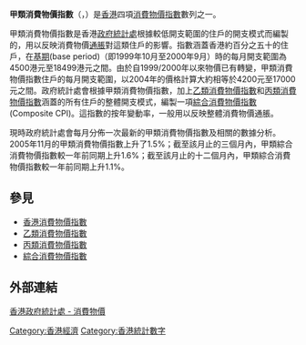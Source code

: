 '''甲類消費物價指數'''（{{lang|en|Consumer Price Index A}}，{{lang|en|CPI(A)}}）是[[香港|香港]]四項[[香港消費物價指數|消費物價指數]]數列之一。

甲類消費物價指數是香港[[政府統計處|政府統計處]]根據較低開支範圍的住戶的開支模式而編製的，用以反映消費物價[[通貨膨脹|通脹]]對這類住戶的影響。指數涵蓋香港約百分之五十的住戶，在[[基期|基期]](base period)（即1999年10月至2000年9月）時的每月開支範圍為4500港元至18499港元之間。由於自1999/2000年以來物價已有轉變，甲類消費物價指數住戶的每月開支範圍，以2004年的價格計算大約相等於4200元至17000元之間。政府統計處會根據甲類消費物價指數，加上[[乙類消費物價指數|乙類消費物價指數]]和[[丙類消費物價指數|丙類消費物價指數]]涵蓋的所有住戶的整體開支模式，編製一項[[綜合消費物價指數|綜合消費物價指數]](Composite CPI)。這指數的按年變動率，一般用以反映整體消費物價通脹。

現時政府統計處會每月分佈一次最新的甲類消費物價指數及相關的數據分析。2005年11月的甲類消費物價指數上升了1.5%；截至該月止的三個月內，甲類綜合消費物價指數較一年前同期上升1.6%；截至該月止的十二個月內，甲類綜合消費物價指數較一年前同期上升1.1%。

==參見==
*[[香港消費物價指數|香港消費物價指數]]
*[[乙類消費物價指數|乙類消費物價指數]]
*[[丙類消費物價指數|丙類消費物價指數]]
*[[綜合消費物價指數|綜合消費物價指數]]

==外部連結==
[https://www.censtatd.gov.hk/hkstat/sub/so270_tc.jsp 香港政府統計處 - 消費物價] {{Wayback|url=https://www.censtatd.gov.hk/hkstat/sub/so270_tc.jsp |date=20171230172326 }}

[[Category:香港經濟|Category:香港經濟]]
[[Category:香港統計數字|Category:香港統計數字]]